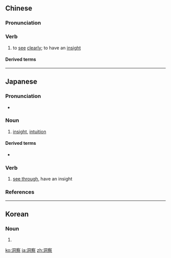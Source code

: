 ==Chinese==
{{zh-forms}}

===Pronunciation===
{{zh-pron
|m=dòngchá
|c=dung6 caat3
|mn=tōng-chhat
|cat=v
}}

===Verb===
{{zh-verb}}

# to [[see]] [[clearly]]; to have an [[insight]]

====Derived terms====
{{zh-der|洞察力}}

----

==Japanese==
{{ja-kanjitab|どう|さつ|yomi=o}}

===Pronunciation===
* {{ja-pron|どうさつ|y=o|acc=0|acc_ref=NHK}}

===Noun===
{{ja-noun|どうさつ}}

# [[insight]], [[intuition]]

====Derived terms====
* {{ja-r|洞察力|どうさつりょく}}

===Verb===
{{ja-verb-suru|tr=trans|どうさつ}}

# [[see through]], have an insight

===References===
<references/>

----

==Korean==
{{ko-hanjatab}}

===Noun===
{{ko-noun|hj|hangeul=통찰}}

# {{hanja form of|통찰|[[insight]]}}

[[ko:洞察]]
[[ja:洞察]]
[[zh:洞察]]